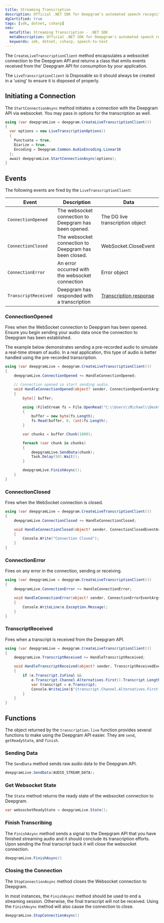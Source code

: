 ---
title: Streaming Transcription
description: Official .NET SDK for Deepgram's automated speech recognition APIs.
dgCertified: true
tags: [sdk, dotnet, csharp]
seo:
  metaTitle: Streaming Transcription - .NET SDK
  metaDescription: Official .NET SDK for Deepgram's automated speech recognition APIs.
  keywords: sdk, dotnet, csharp, speech-to-text
---

The `CreateLiveTranscriptionClient` method encapsulates a websocket connection
to the Deepgram API and returns a class that emits events received from the'
Deepgram API for consumption by your application.

<Panel type="info" title="LiveTranscriptionClient lifecycle">

The `LiveTranscriptionClient` is Disposable so it should always be created in a
'using' to ensure it is disposed of properly.

</Panel>

## Initiating a Connection

The `StartConnectionAsync` method initiates a connection with the Deepgram API via websocket. You
may pass in options for the transcription as well.

```csharp
using (var deepgramLive = deepgram.CreateLiveTranscriptionClient())
{
  var options = new LiveTranscriptionOptions()
  {
    Punctuate = true,
    Diarize = true,
    Encoding = Deepgram.Common.AudioEncoding.Linear16
  };
  await deepgramLive.StartConnectionAsync(options);
}

```

## Events

The following events are fired by the `LiveTranscriptionClient`:

| Event                | Description                                           | Data                                                                              |
| -------------------- | ----------------------------------------------------- | --------------------------------------------------------------------------------- |
| `ConnectionOpened`   | The websocket connection to Deepgram has been opened. | The DG live transcription object                                                  |
| `ConnectionClosed`   | The websocket connection to Deepgram has been closed. | WebSocket.CloseEvent                                                              |
| `ConnectionError`    | An error occurred with the websocket connection       | Error object                                                                      |
| `TranscriptReceived` | Deepgram has responded with a transcription           | [Transcription response](/api-reference/#transcription-streaming-response-schema) |

### ConnectionOpened

Fires when the WebSocket connection to Deepgram has been opened. Ensure you
begin sending your audio data once the connection to Deepgram has been
established.

<Panel type="info" title="Note">

The example below demonstrates sending a pre-recorded audio to simulate a
real-time stream of audio. In a real application, this type of audio is better
handled using the pre-recorded transcription.

</Panel>

```csharp
using (var deepgramLive = deepgram.CreateLiveTranscriptionClient())
{
    deepgramLive.ConnectionOpened += HandleConnectionOpened;

    // Connection opened so start sending audio.
    void HandleConnectionOpened(object? sender, ConnectionOpenEventArgs e)
    {
        byte[] buffer;

        using (FileStream fs = File.OpenRead("C:\\Users\\Michael\\Desktop\\Bueller.wav"))
        {
            buffer = new byte[fs.Length];
            fs.Read(buffer, 0, (int)fs.Length);
        }

        var chunks = buffer.Chunk(1000);

        foreach (var chunk in chunks)
        {
            deepgramLive.SendData(chunk);
            Task.Delay(50).Wait();
        }

        deepgramLive.FinishAsync();
    }
}
```

### ConnectionClosed

Fires when the WebSocket connection is closed.

```csharp
using (var deepgramLive = deepgram.CreateLiveTranscriptionClient())
{
    deepgramLive.ConnectionClosed += HandleConnectionClosed;

    void HandleConnectionClosed(object? sender, ConnectionClosedEventArgs e)
    {
        Console.Write("Connection Closed");
    }
}
```

### ConnectionError

Fires on any error in the connection, sending or receiving.

```csharp
using (var deepgramLive = deepgram.CreateLiveTranscriptionClient())
{
    deepgramLive.ConnectionError += HandleConnectionError;

    void HandleConnectionError(object? sender, ConnectionErrorEventArgs e)
    {
        Console.WriteLine(e.Exception.Message);
    }
}
```

### TranscriptReceived

Fires when a transcript is received from the Deepgram API.

```csharp
using (var deepgramLive = deepgram.CreateLiveTranscriptionClient())
{
    deepgramLive.TranscriptReceived += HandleTranscriptReceived;

    void HandleTranscriptReceived(object? sender, TranscriptReceivedEventArgs e)
    {
        if (e.Transcript.IsFinal &&
            e.Transcript.Channel.Alternatives.First().Transcript.Length > 0) {
            var transcript = e.Transcript;
            Console.WriteLine($"{transcript.Channel.Alternatives.First().Transcript}");
        }
    }
}
```

## Functions

The object returned by the `transcription.live` function provides several
functions to make using the Deepgram API easier. They are `send`,
`getReadyState`, and `finish`.

### Sending Data

The `SendData` method sends raw audio data to the Deepgram API.

```csharp
deepgramLive.SendData(AUDIO_STREAM_DATA);
```

### Get Websocket State

The `State` method returns the ready state of the websocket connection
to Deepgram.

```csharp
var websocketReadyState = deepgramLive.State();
```

### Finish Transcribing

The `FinishAsync` method sends a signal to the Deepgram API that you have finished
streaming audio and it should conclude its transcription efforts. Upon sending
the final transcript back it will close the websocket connection.

```csharp
deepgramLive.FinishAsync()
```

### Closing the Connection

The `StopConnectionAsync` method closes the Websocket connection to Deepgram.

<Panel type="warning" title="You may want FinishAsync instead.">

In most instances, the `FinishAsync` method should be used to end a streaming
session. Otherwise, the final transcript will not be received. Using the `FinishAsync`
method will also cause the connection to close.

</Panel>

> 
```csharp
deepgramLive.StopConnectionAsync()
```
